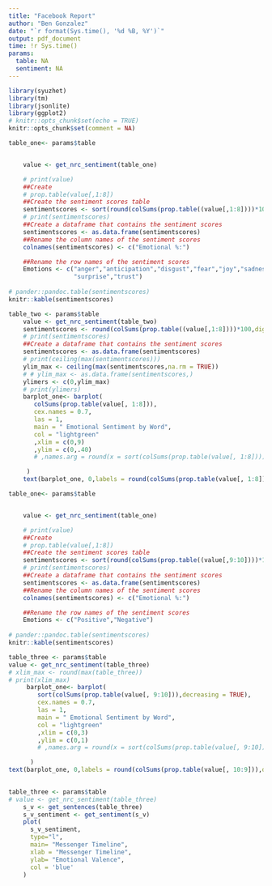 ```yaml
---
title: "Facebook Report"
author: "Ben Gonzalez"
date: "`r format(Sys.time(), '%d %B, %Y')`"
output: pdf_document
time: !r Sys.time()
params:
  table: NA
  sentiment: NA
---
```


```r
library(syuzhet)
library(tm)
library(jsonlite)
library(ggplot2)
# knitr::opts_chunk$set(echo = TRUE)
knitr::opts_chunk$set(comment = NA)
```

\begin{center}
Facebook Analysis Report
\end{center}

```r
table_one<- params$table


    value <- get_nrc_sentiment(table_one)

    # print(value)
    ##Create
    # prop.table(value[,1:8])
    ##Create the sentiment scores table
    sentimentscores <- sort(round(colSums(prop.table((value[,1:8])))*100,digits = 2),decreasing = TRUE)
    # print(sentimentscores)
    ##Create a dataframe that contains the sentiment scores
    sentimentscores <- as.data.frame(sentimentscores)
    ##Rename the column names of the sentiment scores
    colnames(sentimentscores) <- c("Emotional %:")

    ##Rename the row names of the sentiment scores
    Emotions <- c("anger","anticipation","disgust","fear","joy","sadness",
                  "surprise","trust")
    
# pander::pandoc.table(sentimentscores)
knitr::kable(sentimentscores)

```



```r
table_two <- params$table
    value <- get_nrc_sentiment(table_two)
    sentimentscores <- round(colSums(prop.table((value[,1:8])))*100,digits = 2)
    # print(sentimentscores)
    ##Create a dataframe that contains the sentiment scores
    sentimentscores <- as.data.frame(sentimentscores)
    # print(ceiling(max(sentimentscores)))
    ylim_max <- ceiling(max(sentimentscores,na.rm = TRUE))
    # # ylim_max <- as.data.frame(sentimentscores,)
    ylimers <- c(0,ylim_max)
    # print(ylimers)
    barplot_one<- barplot(
       colSums(prop.table(value[, 1:8])),
       cex.names = 0.7,
       las = 1,
       main = " Emotional Sentiment by Word",
       col = "lightgreen"
       ,xlim = c(0,9)
       ,ylim = c(0,.40)
       # ,names.arg = round(x = sort(colSums(prop.table(value[, 1:8]))),digits = 2)

     )
    text(barplot_one, 0,labels = round(colSums(prop.table(value[, 1:8])),digits = 2),cex=1,pos=3)

```

\newpage

```r
table_one<- params$table


    value <- get_nrc_sentiment(table_one)

    # print(value)
    ##Create
    # prop.table(value[,1:8])
    ##Create the sentiment scores table
    sentimentscores <- sort(round(colSums(prop.table((value[,9:10])))*100,digits = 2),decreasing = TRUE)
    # print(sentimentscores)
    ##Create a dataframe that contains the sentiment scores
    sentimentscores <- as.data.frame(sentimentscores)
    ##Rename the column names of the sentiment scores
    colnames(sentimentscores) <- c("Emotional %:")

    ##Rename the row names of the sentiment scores
    Emotions <- c("Positive","Negative")
    
# pander::pandoc.table(sentimentscores)
knitr::kable(sentimentscores)
```



```r
table_three <- params$table
value <- get_nrc_sentiment(table_three)
# xlim_max <- round(max(table_three))
# print(xlim_max)
     barplot_one<- barplot(
        sort(colSums(prop.table(value[, 9:10])),decreasing = TRUE),
        cex.names = 0.7,
        las = 1,
        main = " Emotional Sentiment by Word",
        col = "lightgreen"
        ,xlim = c(0,3)
        ,ylim = c(0,1)
        # ,names.arg = round(x = sort(colSums(prop.table(value[, 9:10]))),digits = 2)

      )
text(barplot_one, 0,labels = round(colSums(prop.table(value[, 10:9])),digits = 2),cex=1,pos=3)
    
```




```r
table_three <- params$table
# value <- get_nrc_sentiment(table_three)
    s_v <- get_sentences(table_three)
    s_v_sentiment <- get_sentiment(s_v)
    plot(
      s_v_sentiment, 
      type="l", 
      main= "Messenger Timeline",
      xlab = "Messenger Timeline", 
      ylab= "Emotional Valence",
      col = 'blue'
    )
```


